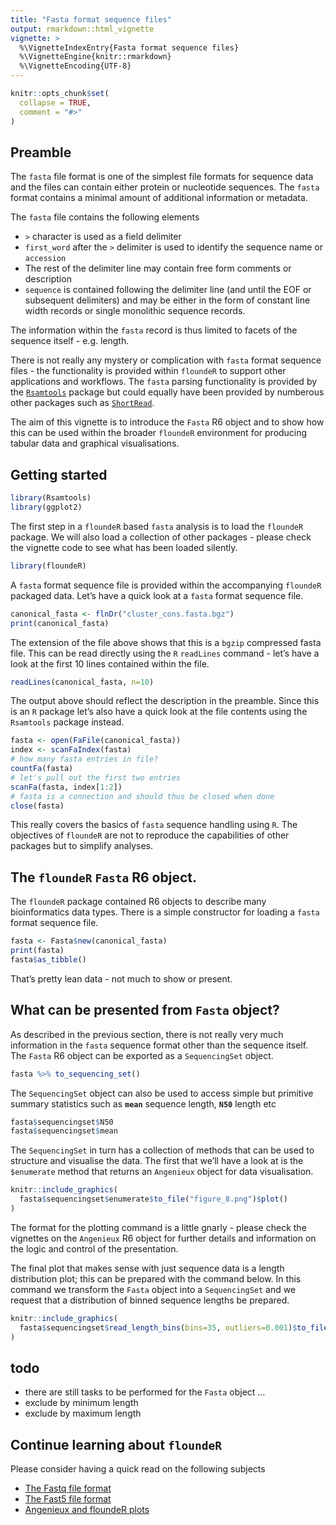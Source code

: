 ```yaml
---
title: "Fasta format sequence files"
output: rmarkdown::html_vignette
vignette: >
  %\VignetteIndexEntry{Fasta format sequence files}
  %\VignetteEngine{knitr::rmarkdown}
  %\VignetteEncoding{UTF-8}
---
```


```r
knitr::opts_chunk$set(
  collapse = TRUE,
  comment = "#>"
)
```

## Preamble

The `fasta` file format is one of the simplest file formats for sequence data
and the files can contain either protein or nucleotide sequences. The `fasta`
format contains a minimal amount of additional information or metadata.

The `fasta` file contains the following elements

- `>` character is used as a field delimiter
- `first_word` after the `>` delimiter is used to identify the sequence name
  or `accession`
- The rest of the delimiter line may contain free form comments or description
- `sequence` is contained following the delimiter line (and until the EOF or
  subsequent delimiters) and may be either in the form of constant line width
  records or single monolithic sequence records.
  
The information within the `fasta` record is thus limited to facets of the
sequence itself - e.g. length.

There is not really any mystery or complication with `fasta` format sequence
files - the functionality is provided within `floundeR` to support other
applications and workflows. The `fasta` parsing functionality is provided
by the [`Rsamtools`](https://bioconductor.org/packages/release/bioc/html/Rsamtools.html)
package but could equally have been provided by numberous other packages such as
[`ShortRead`](https://bioconductor.org/packages/release/bioc/html/ShortRead.html).

The aim of this vignette is to introduce the `Fasta` R6 object and to show how
this can be used within the broader `floundeR` environment for producing tabular
data and graphical visualisations.

## Getting started

```r
library(Rsamtools)
library(ggplot2)
```

The first step in a `floundeR` based `fasta` analysis is to load the `floundeR`
package. We will also load a collection of other packages - please check the
vignette code to see what has been loaded silently.

```r
library(floundeR)

```

A `fasta` format sequence file is provided within the accompanying `floundeR`
packaged data. Let's have a quick look at a `fasta` format sequence file.

```r
canonical_fasta <- flnDr("cluster_cons.fasta.bgz")
print(canonical_fasta)
```

The extension of the file above shows that this is a `bgzip` compressed fasta
file. This can be read directly using the `R` `readLines` command - let's have
a look at the first 10 lines contained within the file.

```r
readLines(canonical_fasta, n=10)
```

The output above should reflect the description in the preamble. Since this is
an `R` package let's also have a quick look at the file contents using the 
`Rsamtools` package instead.

```r
fasta <- open(FaFile(canonical_fasta))
index <- scanFaIndex(fasta)
# how many fasta entries in file?
countFa(fasta)
# let's pull out the first two entries
scanFa(fasta, index[1:2])
# fasta is a connection and should thus be closed when done
close(fasta)
```

This really covers the basics of `fasta` sequence handling using `R`. The
objectives of `floundeR` are not to reproduce the capabilities of other packages
but to simplify analyses.


## The `floundeR` `Fasta` R6 object.

The `floundeR` package contained R6 objects to describe many bioinformatics
data types. There is a simple constructor for loading a `fasta` format sequence
file.

```r
fasta <- Fasta$new(canonical_fasta)
print(fasta)
fasta$as_tibble()
```

That's pretty lean data - not much to show or present.


## What can be presented from `Fasta` object?

As described in the previous section, there is not really very much information
in the `fasta` sequence format other than the sequence itself. The `Fasta` R6
object can be exported as a `SequencingSet` object.

```r
fasta %>% to_sequencing_set()
```


The `SequencingSet` object can also be used to access simple but primitive
summary statistics such as **`mean`** sequence length, **`N50`** length etc

```r
fasta$sequencingset$N50
fasta$sequencingset$mean
```

The `SequencingSet` in turn has a collection of methods that can be used to
structure and visualise the data. The first that we'll have a look at is the
`$enumerate` method that returns an `Angenieux` object for data visualisation.

```r
knitr::include_graphics(
  fasta$sequencingset$enumerate$to_file("figure_8.png")$plot()
)
```

The format for the plotting command is a little gnarly - please check the
vignettes on the `Angenieux` R6 object for further details and information on
the logic and control of the presentation.

The final plot that makes sense with just sequence data is a length distribution
plot; this can be prepared with the command below. In this command we transform
the `Fasta` object into a `SequencingSet` and we request that a distribution
of binned sequence lengths be prepared.

```r
knitr::include_graphics(
  fasta$sequencingset$read_length_bins(bins=35, outliers=0.001)$to_file("figure_9.png")$plot(style="stacked")
)
```

## todo

- there are still tasks to be performed for the `Fasta` object ...
- exclude by minimum length
- exclude by maximum length

## Continue learning about `floundeR`

Please consider having a quick read on the following subjects

- [The Fastq file format](./fastq_files.html)
- [The Fast5 file format](./fast5_files.html)
- [Angenieux and floundeR plots](./angenieux.html)

